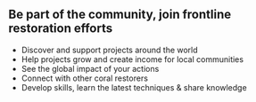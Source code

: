 ## Be part of the community, join frontline restoration efforts

- Discover and support projects around the world
- Help projects grow and create income for local communities
- See the global impact of your actions
- Connect with other coral restorers
- Develop skills, learn the latest techniques & share knowledge